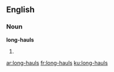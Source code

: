 ==English==

===Noun===
'''long-hauls'''

# {{plural of|[[long-haul]]}}

[[ar:long-hauls]]
[[fr:long-hauls]]
[[ku:long-hauls]]